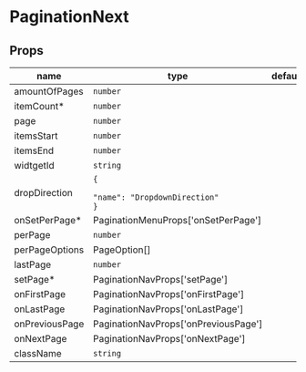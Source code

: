 
# PaginationNext

## Props

|name|type|default|description|
|----|----|-------|-----------|
|amountOfPages|`number`|||
|itemCount&#42;|`number`|||
|page|`number`|||
|itemsStart|`number`|||
|itemsEnd|`number`|||
|widtgetId|`string`|||
|dropDirection|<code>&#123;<br/><span className="default-prop-spacer"></span><span className="default-prop-spacer"></span><span className="default-prop-spacer"></span> "name": "DropdownDirection"<br />&#125;</code>|||
|onSetPerPage&#42;|PaginationMenuProps['onSetPerPage']|||
|perPage|`number`|||
|perPageOptions|PageOption[]|||
|lastPage|`number`|||
|setPage&#42;|PaginationNavProps['setPage']|||
|onFirstPage|PaginationNavProps['onFirstPage']|||
|onLastPage|PaginationNavProps['onLastPage']|||
|onPreviousPage|PaginationNavProps['onPreviousPage']|||
|onNextPage|PaginationNavProps['onNextPage']|||
|className|`string`|||



